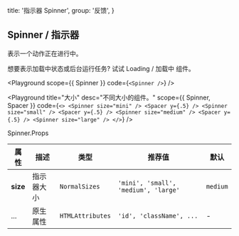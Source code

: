 
  title: '指示器 Spinner',
  group: '反馈',
}

## Spinner / 指示器

表示一个动作正在进行中。

<Note>想要表示加载中状态或后台运行任务? 试试 <NextLink href="/zh-cn/components/loading"><a>Loading / 加载中</a></NextLink> 组件。</Note>

<Playground
  scope={{ Spinner }}
  code={`
<Spinner />
`} />

<Playground
  title="大小"
  desc="不同大小的组件。"
  scope={{ Spinner, Spacer }}
  code={`
<>
  <Spinner size="mini" />
  <Spacer y={.5} />
  <Spinner size="small" />
  <Spacer y={.5} />
  <Spinner size="medium" />
  <Spacer y={.5} />
  <Spinner size="large" />
</>
`} />

<Attributes edit="/pages/zh-cn/components/spinner.mdx">
<Attributes.Title>Spinner.Props</Attributes.Title>

| 属性 | 描述 | 类型 | 推荐值 | 默认
| ---------- | ---------- | ---- |  -------------- | ------ |
| **size** | 指示器大小 | `NormalSizes` | `'mini', 'small', 'medium', 'large'` | `medium` |
| ... | 原生属性 | `HTMLAttributes` | `'id', 'className', ...` | - |

</Attributes>

